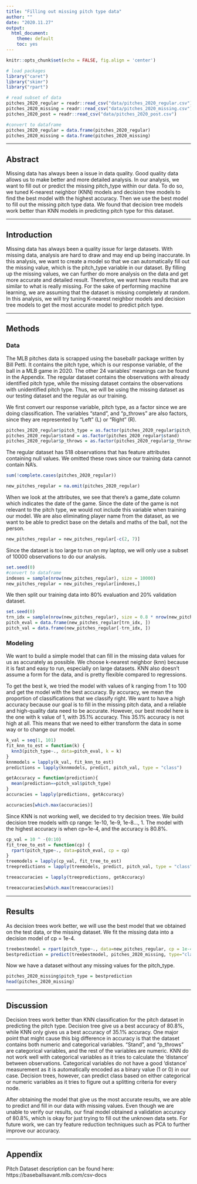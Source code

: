```yaml
---
title: "Filling out missing pitch type data"
author: ""
date: "2020.11.27"
output:
  html_document: 
    theme: default
    toc: yes
---
```


```r
knitr::opts_chunk$set(echo = FALSE, fig.align = 'center')
```

```r
# load packages
library("caret")
library("skimr")
library("rpart")
```

```r
# read subset of data
pitches_2020_regular = readr::read_csv("data/pitches_2020_regular.csv")
pitches_2020_missing = readr::read_csv("data/pitches_2020_missing.csv")
pitches_2020_post = readr::read_csv("data/pitches_2020_post.csv")
```

```r
#convert to dataframe
pitches_2020_regular = data.frame(pitches_2020_regular)
pitches_2020_missing = data.frame(pitches_2020_missing)
```
***

## Abstract
Missing data has always been a issue in data quality. Good quality data allows us to make better and more detailed analysis. In our analysis, we want to fill out or predict the missing pitch_type within our data. To do so, we tuned K-nearest neighbor (KNN) models and decision tree models to find the best model with the highest accuracy. Then we use the best model to fill out the missing pitch type data. We found that decision tree models work better than KNN models in predicting pitch type for this dataset. 

***

## Introduction

Missing data has always been a quality issue for large datasets. With missing data, analysis are hard to draw and may end up being inaccurate. In this analysis, we want to create a model so that we can automatically fill out the missing value, which is the pitch_type variable in our dataset. By filling up the missing values, we can further do more analysis on the data and get more accurate and detailed result. Therefore, we want have results that are similar to what is really missing. For the sake of performing machine learning, we are assuming that the dataset is missing completely at random. In this analysis, we will try tuning K-nearest neighbor models and decision tree models to get the most accurate model to predict pitch type. 

***

## Methods

### Data
The MLB pitches data is scrapped using the baseballr package written by Bill Petti. It contains the pitch type, which is our response variable, of the ball in a MLB game in 2020. The other 24 variables' meanings can be found in the Appendix. The regular dataset contains the observations with already identified pitch type, while the missing dataset contains the observations with unidentified pitch type. Thus, we will be using the missing dataset as our testing dataset and the regular as our training. 

We first convert our response variable, pitch type, as a factor since we are doing classification. The variables "stand", and "p_throws" are also factors, since they are represented by "Left" (L) or "Right" (R). 
```r
pitches_2020_regular$pitch_type = as.factor(pitches_2020_regular$pitch_type)
pitches_2020_regular$stand = as.factor(pitches_2020_regular$stand)
pitches_2020_regular$p_throws = as.factor(pitches_2020_regular$p_throws)
```

The regular dataset has 518 observations that has feature attributes containing null values. We omitted these rows since our training data cannot contain NA's. 
```r
sum(!complete.cases(pitches_2020_regular))
```
```r
new_pitches_regular = na.omit(pitches_2020_regular)
```

When we look at the attributes, we see that there's a game_date column which indicates the date of the game. Since the date of the game is not relevant to the pitch type, we would not include this variable when training our model. We are also eliminating player name from the dataset, as we want to be able to predict base on the details and maths of the ball, not the person. 
```r
new_pitches_regular = new_pitches_regular[-c(2, 7)]
```

Since the dataset is too large to run on my laptop, we will only use a subset of 10000 observations to do our analysis. 
```r
set.seed(0)
#convert to dataframe
indexes = sample(nrow(new_pitches_regular), size = 10000)
new_pitches_regular = new_pitches_regular[indexes,]
```
We then split our training data into 80% evaluation and 20% validation dataset.
```r
set.seed(0)
trn_idx = sample(nrow(new_pitches_regular), size = 0.8 * nrow(new_pitches_regular))
pitch_eval = data.frame(new_pitches_regular[trn_idx, ])
pitch_val = data.frame(new_pitches_regular[-trn_idx, ])
```

### Modeling
We want to build a simple model that can fill in the missing data values for us as accurately as possible. We choose k-nearest neighbor (knn) because it is fast and easy to run, especially on large datasets. KNN also doesn't assume a form for the data, and is pretty flexible compared to regressions. 

To get the best k, we tried the model with values of k ranging from 1 to 100 and get the model with the best accuracy. By accuracy, we mean the proportion of classifications that we classify right. We want to have a high accuracy because our goal is to fill in the missing pitch data, and a reliable and high-quality data need to be accurate. However, our best model here is the one with k value of 1, with 35.1% accuracy. This 35.1% accuracy is not high at all. This means that we need to either transform the data in some way or to change our model. 

```r
k_val = seq(1, 101)
fit_knn_to_est = function(k) {
  knn3(pitch_type~., data=pitch_eval, k = k)
}
knnmodels = lapply(k_val, fit_knn_to_est)
predictions = lapply(knnmodels, predict, pitch_val, type = "class")
```

```r
getAccuracy = function(prediction){
  mean(prediction==pitch_val$pitch_type)
}
accuracies = lapply(predictions, getAccuracy)
```

```r
accuracies[which.max(accuracies)]
```

Since KNN is not working well, we decided to try decision trees. We build decision tree models with cp range: 1e-10, 1e-9, 1e-8..., 1. The model with the highest accuracy is when cp=1e-4, and the accuracy is 80.8%. 
```r
cp_val = 10 ^ -(0:10)
fit_tree_to_est = function(cp) {
  rpart(pitch_type~., data=pitch_eval, cp = cp)
}
treemodels = lapply(cp_val, fit_tree_to_est)
treepredictions = lapply(treemodels, predict, pitch_val, type = "class")
```

```r
treeaccuracies = lapply(treepredictions, getAccuracy)
```

```r
treeaccuracies[which.max(treeaccuracies)]
```
***

## Results
As decision trees work better, we will use the best model that we obtained on the test data, or the missing dataset. We fit the missing data into a decision model of cp = 1e-4. 

```r
treebestmodel = rpart(pitch_type~., data=new_pitches_regular, cp = 1e-4)
bestprediction = predict(treebestmodel, pitches_2020_missing, type="class")
```

Now we have a dataset without any missing values for the pitch_type.
```r
pitches_2020_missing$pitch_type = bestprediction
head(pitches_2020_missing)
```
***

## Discussion

Decision trees work better than KNN classification for the pitch dataset in predicting the pitch type. Decision tree give us a best accuracy of 80.8%, while KNN only gives us a best accuracy of 35.1% accuracy. One major point that might cause this big difference in accuracy is that the dataset contains both numeric and categorical variables. "Stand", and "p_throws" are categorical variables, and the rest of the variables are numeric. KNN do not work well with categorical variables as it tries to calculate the 'distance' between observations. Categorical variables do not have a good 'distance' measurement as it is automatically encoded as a binary value (1 or 0) in our case. Decision trees, however, can predict class based on either categorical or numeric variables as it tries to figure out a splitting criteria for every node. 

After obtaining the model that give us the most accurate results, we are able to predict and fill in our data with missing values. Even though we are unable to verify our results, our final model obtained a validation accuracy of 80.8%, which is okay for just trying to fill out the unknown data sets. For future work, we can try feature reduction techniques such as PCA to further improve our accuracy. 


***

## Appendix
Pitch Dataset description can be found here: 
https://baseballsavant.mlb.com/csv-docs

